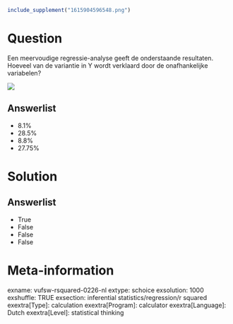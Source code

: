 ```r
include_supplement("1615904596548.png")
```

Question
========
Een meervoudige regressie-analyse geeft de onderstaande resultaten.  
Hoeveel van de variantie in Y wordt verklaard door de onafhankelijke
variabelen?   
  
![](1615904596548.png)

Answerlist
----------
* 8.1%
* 28.5%
* 8.8%
* 27.75%

Solution
========










Answerlist
----------
* True
* False
* False
* False

Meta-information
================
exname: vufsw-rsquared-0226-nl
extype: schoice
exsolution: 1000
exshuffle: TRUE
exsection: inferential statistics/regression/r squared
exextra[Type]: calculation
exextra[Program]: calculator
exextra[Language]: Dutch
exextra[Level]: statistical thinking

